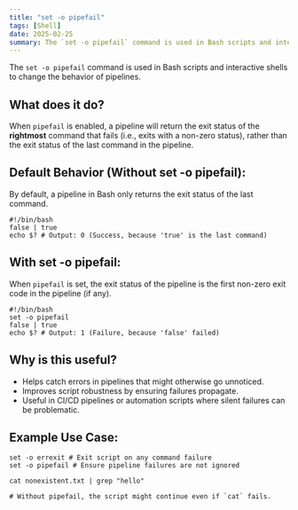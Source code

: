```yaml
---
title: "set -o pipefail"
tags: [Shell]
date: 2025-02-25
summary: The `set -o pipefail` command is used in Bash scripts and interactive shells to change the behavior of pipelines.
---
```


The `set -o pipefail` command is used in Bash scripts and interactive shells to change the behavior of pipelines.

## What does it do?

When `pipefail` is enabled, a pipeline will return the exit status of the **rightmost** command that fails (i.e., exits with a non-zero status), rather than the exit status of the last command in the pipeline.

## Default Behavior (Without set -o pipefail):

By default, a pipeline in Bash only returns the exit status of the last command.

```shell
#!/bin/bash
false | true
echo $? # Output: 0 (Success, because 'true' is the last command)
```

## With set -o pipefail:

When `pipefail` is set, the exit status of the pipeline is the first non-zero exit code in the pipeline (if any).

```shell
#!/bin/bash
set -o pipefail
false | true
echo $? # Output: 1 (Failure, because 'false' failed)
```

## Why is this useful?

- Helps catch errors in pipelines that might otherwise go unnoticed.
- Improves script robustness by ensuring failures propagate.
- Useful in CI/CD pipelines or automation scripts where silent failures can be problematic.

## Example Use Case:

```shell
set -o errexit # Exit script on any command failure
set -o pipefail # Ensure pipeline failures are not ignored

cat nonexistent.txt | grep "hello"

# Without pipefail, the script might continue even if `cat` fails.
```
